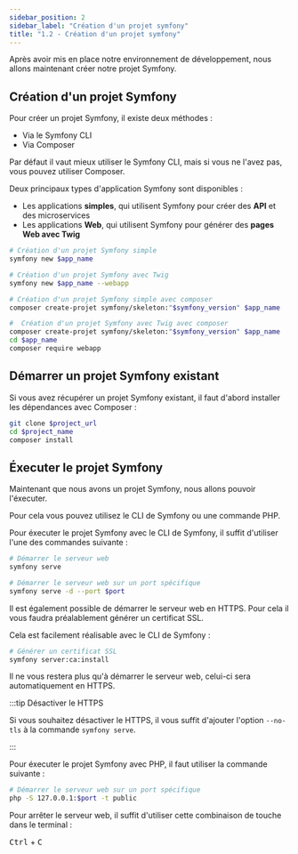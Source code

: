 ```yaml
---
sidebar_position: 2
sidebar_label: "Création d'un projet symfony"
title: "1.2 - Création d'un projet symfony"
---
```



Après avoir mis en place notre environnement de développement, nous allons maintenant créer notre projet Symfony.

## Création d'un projet Symfony

Pour créer un projet Symfony, il existe deux méthodes :

- Via le Symfony CLI
- Via Composer

Par défaut il vaut mieux utiliser le Symfony CLI, mais si vous ne l'avez pas, vous pouvez utiliser Composer.

Deux principaux types d'application Symfony sont disponibles :

- Les applications **simples**, qui utilisent Symfony pour créer des **API** et des microservices
- Les applications **Web**, qui utilisent Symfony pour générer des **pages Web avec Twig**

<Tabs>

<TabItem value='symfonyCLI' label='Symfony CLI' default>

```bash
# Création d'un projet Symfony simple
symfony new $app_name

# Création d'un projet Symfony avec Twig
symfony new $app_name --webapp
```

</TabItem>

<TabItem value='composer' label='Composer'>

```bash
# Création d'un projet Symfony simple avec composer
composer create-projet symfony/skeleton:"$symfony_version" $app_name

#  Création d'un projet Symfony avec Twig avec composer
composer create-projet symfony/skeleton:"$symfony_version" $app_name
cd $app_name
composer require webapp
```

</TabItem>

</Tabs>

## Démarrer un projet Symfony existant

Si vous avez récupérer un projet Symfony existant, il faut d'abord installer les dépendances avec Composer :

```bash
git clone $project_url
cd $project_name
composer install
```

## Éxecuter le projet Symfony

Maintenant que nous avons un projet Symfony, nous allons pouvoir l'éxecuter.

Pour cela vous pouvez utilisez le CLI de Symfony ou une commande PHP.

<Tabs>

<TabItem value='symfony' label='Symfony CLI' default>

Pour éxecuter le projet Symfony avec le CLI de Symfony, il suffit d'utiliser l'une des commandes suivante :

```bash
# Démarrer le serveur web
symfony serve

# Démarrer le serveur web sur un port spécifique
symfony serve -d --port $port
```

Il est également possible de démarrer le serveur web en HTTPS. Pour cela il vous faudra préalablement générer un certificat SSL.

Cela est facilement réalisable avec le CLI de Symfony :

```bash
# Générer un certificat SSL
symfony server:ca:install
```

Il ne vous restera plus qu'à démarrer le serveur web, celui-ci sera automatiquement en HTTPS.

:::tip Désactiver le HTTPS

Si vous souhaitez désactiver le HTTPS, il vous suffit d'ajouter l'option `--no-tls` à la commande `symfony serve`.

:::

</TabItem>

<TabItem value='php' label='Commande PHP'>

Pour éxecuter le projet Symfony avec PHP, il faut utiliser la commande suivante :

```bash
# Démarrer le serveur web sur un port spécifique
php -S 127.0.0.1:$port -t public
```

</TabItem>

</Tabs>

Pour arrêter le serveur web, il suffit d'utiliser cette combinaison de touche dans le terminal :

<kbd>Ctrl</kbd> + <kbd>C</kbd>
